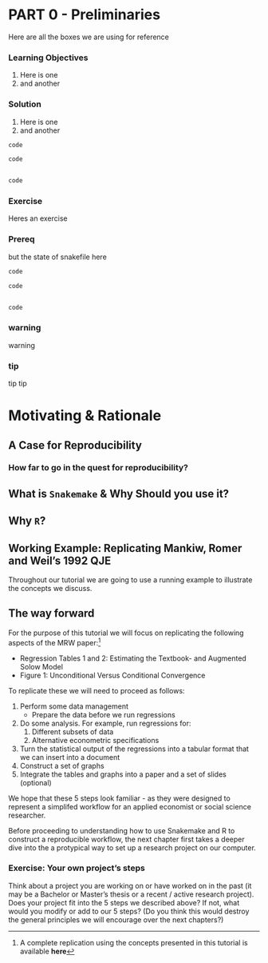 # PART 0 - Preliminaries {-}

Here are all the boxes we are using for reference

### Learning Objectives {- .objectives}

1. Here is one
2. and another


### Solution {- .solution}

1. Here is one
2. and another

```r
code 

code 


code 

```


### Exercise {- .exercise}

Heres an exercise


### Prereq {- .prereq}

but the state of snakefile here

```r
code 

code 


code 

```

### warning {- .warning}

warning


### tip {- .tip}

tip tip

# Motivating & Rationale {#intro}

## A Case for Reproducibility

### How far to go in the quest for reproducibility?

## What is `Snakemake` & Why Should you use it?

## Why `R`?

## Working Example: Replicating Mankiw, Romer and Weil's 1992 QJE

Throughout our tutorial we are going to use a running example to illustrate the concepts we discuss.

## The way forward

For the purpose of this tutorial we will focus on replicating the following aspects of the MRW paper:^[A complete replication using the concepts presented in this tutorial is available **here**]

* Regression Tables 1 and 2: Estimating the Textbook- and Augmented Solow Model
* Figure 1: Unconditional Versus Conditional Convergence

To replicate these we will need to proceed as follows:

1. Perform some data management
    * Prepare the data before we run regressions
2. Do some analysis. For example, run regressions for:
    1. Different subsets of data
    2. Alternative econometric specifications
3. Turn the statistical output of the regressions into a tabular format that we can insert into a document
4. Construct a set of graphs
5. Integrate the tables and graphs into a paper and a set of slides (optional)

We hope that these 5 steps look familiar - as they were designed to represent a simplifed workflow for an applied economist or social science researcher.

Before proceeding to understanding how to use Snakemake and R to construct a reproducible workflow, the next chapter first takes a deeper dive into the a protypical way to set up a research project on our computer.

### Exercise: Your own project's steps {- .exercise}

Think about a project you are working on or have worked on in the past (it may be a Bachelor or Master's thesis or a recent / active research project).
Does your project fit into the 5 steps we described above?
If not, what would you modify or add to our 5 steps?
(Do you think this would destroy the general principles we will encourage over the next chapters?)

